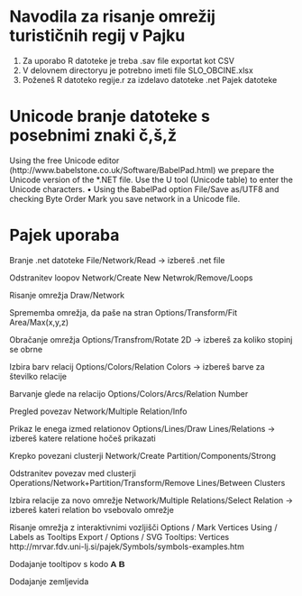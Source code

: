 # Navodila za risanje omrežij turističnih regij v Pajku

1. Za uporabo R datoteke je treba .sav file exportat kot CSV
2. V delovnem directoryu je potrebno imeti file SLO_OBCINE.xlsx
3. Poženeš R datoteko regije.r za izdelavo datoteke .net Pajek datoteke

# Unicode branje datoteke s posebnimi znaki č,š,ž
Using the free Unicode editor (http://www.babelstone.co.uk/Software/BabelPad.html) we prepare the Unicode version
of the *.NET file. Use the U tool (Unicode table) to enter the Unicode
characters.
• Using the BabelPad option File/Save as/UTF8 and checking Byte
Order Mark you save network in a Unicode file.


# Pajek uporaba
Branje .net datoteke
File/Network/Read -> izbereš .net file

Odstranitev loopov
Network/Create New Netwrok/Remove/Loops

Risanje omrežja
Draw/Network

Sprememba omrežja, da paše na stran
Options/Transform/Fit Area/Max(x,y,z)

Obračanje omrežja
Options/Transfrom/Rotate 2D -> izbereš za koliko stopinj se obrne

Izbira barv relacij
Options/Colors/Relation Colors -> izbereš barve za številko relacije

Barvanje glede na relacijo
Options/Colors/Arcs/Relation Number

Pregled povezav
Network/Multiple Relation/Info

Prikaz le enega izmed relationov
Options/Lines/Draw Lines/Relations -> izbereš katere relatione hočeš prikazati

Krepko povezani clusterji
Network/Create Partition/Components/Strong

Odstranitev povezav med clusterji
Operations/Network+Partition/Transform/Remove Lines/Between Clusters

Izbira relacije za novo omrežje
Network/Multiple Relations/Select Relation -> izbereš kateri relation bo vsebovalo omrežje

Risanje omrežja z interaktivnimi vozljišči
Options / Mark Vertices Using / Labels as Tooltips
Export / Options / SVG Tooltips: Vertices
http://mrvar.fdv.uni-lj.si/pajek/Symbols/symbols-examples.htm

Dodajanje tooltipov s kodo
<!-- Vertex:     1 -->
<g>
<ellipse cx="378.21" cy="419.84" rx="10.00" ry="10.00" style="fill:rgb(255,217,188);stroke:rgb(102,0,0);stroke-width:0.50;"/>
<text x="383.38" y="439.16" style="font-family:Arial;font-weight: bold;font-size:15px;fill:rgb(173,0,0)">A</text>
<title>Mark</title>
</g>
<!-- Vertex:     2 -->
<g>
<ellipse cx="228.89" cy="370.22" rx="10.00" ry="10.00" style="fill:rgb(255,217,188);stroke:rgb(102,0,0);stroke-width:0.50;"/>
<text x="234.06" y="389.54" style="font-family:Arial;font-weight: bold;font-size:15px;fill:rgb(173,0,0)">B</text>
<title>Vlado</title>
</g>

Dodajanje zemljevida
